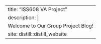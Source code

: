 ---
title: "ISS608 VA Project"
description: |
  Welcome to Our Group Project Blog!
site: distill::distill_website
---